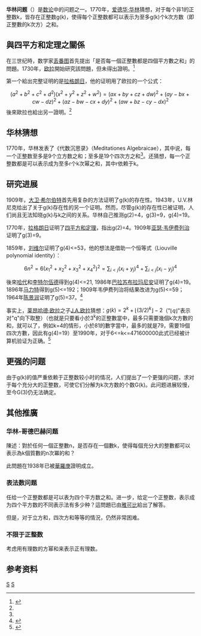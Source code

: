 {{Expand|time=2013-02-14T05:19:09+00:00 }}
{{disputed|time=2015-02-15}}
{{unsolved|數學|對於每個非1的正整數k，皆存在正整數g(k)，使得每個正整數都可以表示為至多g(k)個k次方數（即正整數的k次方）之和。}}
'''华林问题'''（{{lang-en|Waring's problem}}）是[[数论|数论]]中的问题之一。1770年，[[爱德华·华林|爱德华·华林]]猜想，对于每个非1的正整数k，皆存在正整数g(k)，使得每个正整数都可以表示为至多g(k)个k次方数（即正整數的k次方）之和。

==與四平方和定理之關係==
在三世纪時，数学家[[丢番图|丢番图]]首先提出「是否每一個正整數都是四個平方數之和」的問題。1730年，[[萊昂哈德·歐拉|欧拉]]開始研究該問題，但未得出證明。<ref name=shape>{{cite journal|author=吳振奎|title=幾個與“形數”有關的問題|journal=數學傳播|volume=29|issue=1|pages=64-74|url=http://w3.math.sinica.edu.tw/math_media/d291/29107.pdf|accessdate=2015-02-15|date=2005年3月|archive-date=2016-03-04|archive-url=https://web.archive.org/web/20160304115708/http://w3.math.sinica.edu.tw/math_media/d291/29107.pdf|dead-url=no}}</ref>

第一个給出完整证明的是[[约瑟夫·拉格朗日|拉格朗日]]，他的证明用了欧拉的一个公式：
:<math>(a^2+b^2+c^2+d^2)(x^2+y^2+z^2+w^2)=(ax+by+cz+dw)^2 +(ay-bx+cw-dz)^2 + (az-bw-cx+dy)^2 + (aw+bz-cy-dx)^2</math>
後來歐拉也給出另一證明。<ref name=shape/>

==华林猜想==
1770年，华林发表了《代数沉思录》（Meditationes Algebraicae），其中说，每一个正整数至多是9个立方数之和；至多是19个四次方之和<ref name=shape/>。还猜想，每一个正整数都是可以表示成为至多r个k次幂之和，其中r依赖于k。

==研究进展 ==
1909年，[[大卫·希尔伯特|大卫·希尔伯特]]首先用复杂的方法证明了g(k)的存在性。1943年，U.V.林尼克给出了关于g(k)存在性的另一个证明。然而，尽管g(k)的存在性已被证明，人们尚且无法知晓g(k)与k之间的关系。华林自己推测g(2)=4，g(3)=9，g(4)=19。

1770年，[[拉格朗日|拉格朗日]]证明了[[四平方和定理|四平方和定理]]，指出g(2)=4。1909年[[亚瑟·韦伊费列治|亚瑟·韦伊费列治]]证明了g(3)=9。

1859年，[[刘维尔|刘维尔]]证明了g(4)<=53，他的想法是借助一个恒等式（Liouville polynomial identity）：
:<math>6n^2=6(x_1^2+x_2^2+x_3^2+x_4^2)^2=\sum_{i<j }\left(x_i+y_j\right)^4+\sum_{i<j}\left(x_i-y_j\right)^4</math>

後來[[哈代|哈代]]和[[李特尔伍德|李特尔伍德]]得到g(4)<=21, 1986年[[巴拉苏布拉玛尼安|巴拉苏布拉玛尼安]]证明了g(4)=19。1896年[[马力特|马力特]]得到g(5)<=192；1909年韦伊费列治将结果改进为g(5)<=59；1964年[[陈景润|陈景润]]证明了g(5)=37。<ref>{{MathWorld|title=Waring's Problem|urlname=WaringsProblem}}</ref>

事实上，[[莱昂哈德·欧拉|莱昂哈德·欧拉]]之子[[J.A.欧拉|J.A.欧拉]]猜想：<math>g (k) = 2^k + \lfloor (3/2)^k \rfloor - 2</math>（"<math>\lfloor q \rfloor</math>"表示对"q"向下取整）（也就是只要看小於3<sup>k</sup>的正整數當中，最多只需要幾個k次方數的和，就可以了，例如k=4的情形，小於81的數字當中，最多的就是79，需要19個四次方數，因此有g(4)=19）至1990年，对于6<=k<=471600000此式已经被计算机验证为正确。<ref>{{cite journal|author=JM Kubina, MC Wunderlich|title=Extending Waring's  conjecture to 471,600,000|journal=Mathematics of Computation|issue=55|pages=815-820|doi=10.1090/S0025-5718-1990-1035936-6|url=http://www.ams.org/journals/mcom/1990-55-192/S0025-5718-1990-1035936-6/S0025-5718-1990-1035936-6.pdf|accessdate=2015-02-14|date=1|archive-date=2019-11-12|archive-url=https://web.archive.org/web/20191112043738/https://www.ams.org/journals/mcom/1990-55-192/S0025-5718-1990-1035936-6/S0025-5718-1990-1035936-6.pdf|dead-url=no}}</ref>

== 更强的问题==
由于g(k)的值严重依赖于正整数较小时的情况{{cn}}，人们提出了一个更强的问题，求对于每个充分大的正整数，可使它们分解为k次方数的个数G(k)。此问题进展较慢，至今G(3)仍无法确定。

==其他推廣==
===华林-哥德巴赫问题===
陳述：對於任何一個正整數n，是否存在一個數k，使得每個充分大的整數都可以表示為k個質數的n次冪的和？

此問題在1938年已被[[華羅庚|華羅庚]]證明成立。
===表法数问题===
任给一个正整数都是可以表为四个平方数之和。进一步，给定一个正整数，表示成为四个平方数的不同表示法有多少种？這問題已由[[卡爾·雅可比|雅可比]]給出了解答。

但是，对于立方和，四次方和等等的情況，仍然非常困难。{{cn}}
===不限于正整数===
考虑用有理数的方幂和来表示正有理数。

==参考资料==
{{reflist}}

{{wikisource|de:David Hilbert Gesammelte Abhandlungen Erster Band – Zahlentheorie/Kapitel 11|Beweis für die Darstellbarkeit der ganzen Zahlen durch eine feste Anzahl n-ter Potenzen (Waringsches Problem)}}

[[Category:数学问题|S]]
[[Category:加性数论|S]]